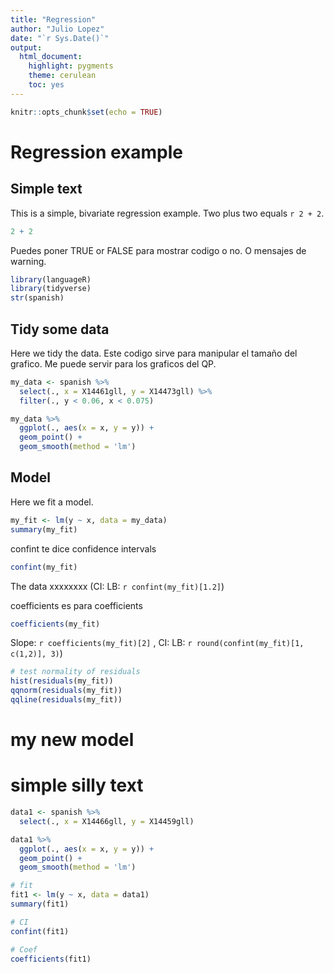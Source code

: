 ```yaml
---
title: "Regression"
author: "Julio Lopez"
date: "`r Sys.Date()`"
output: 
  html_document: 
    highlight: pygments
    theme: cerulean
    toc: yes
---
```


```r
knitr::opts_chunk$set(echo = TRUE)
```

# Regression example

## Simple text

This is a simple, bivariate regression example.
Two plus two equals `r 2 + 2`.


```r
2 + 2
```

Puedes poner TRUE or FALSE para mostrar codigo o no. O mensajes de warning.
```r
library(languageR)
library(tidyverse)
str(spanish)
```

## Tidy some data

Here we tidy the data. Este codigo sirve para manipular el tamaño del grafico. Me puede servir para los graficos del QP.

```r
my_data <- spanish %>%
  select(., x = X14461gll, y = X14473gll) %>%
  filter(., y < 0.06, x < 0.075)

my_data %>%
  ggplot(., aes(x = x, y = y)) +
  geom_point() + 
  geom_smooth(method = 'lm')
```

## Model

Here we fit a model.

```r
my_fit <- lm(y ~ x, data = my_data)
summary(my_fit)
```

confint te dice confidence intervals
```r
confint(my_fit)
```
The data xxxxxxxx (CI: LB: `r confint(my_fit)[1.2]`)

coefficients es para coefficients
```r
coefficients(my_fit)
```
Slope: `r coefficients(my_fit)[2]` , CI: LB: `r round(confint(my_fit)[1, c(1,2)], 3)`)

```r
# test normality of residuals
hist(residuals(my_fit))
qqnorm(residuals(my_fit))
qqline(residuals(my_fit))
```

# my new model

# simple silly text
```r
data1 <- spanish %>%
  select(., x = X14466gll, y = X14459gll)

data1 %>%
  ggplot(., aes(x = x, y = y)) +
  geom_point() + 
  geom_smooth(method = 'lm')

# fit
fit1 <- lm(y ~ x, data = data1)
summary(fit1)

# CI
confint(fit1)

# Coef
coefficients(fit1)
```